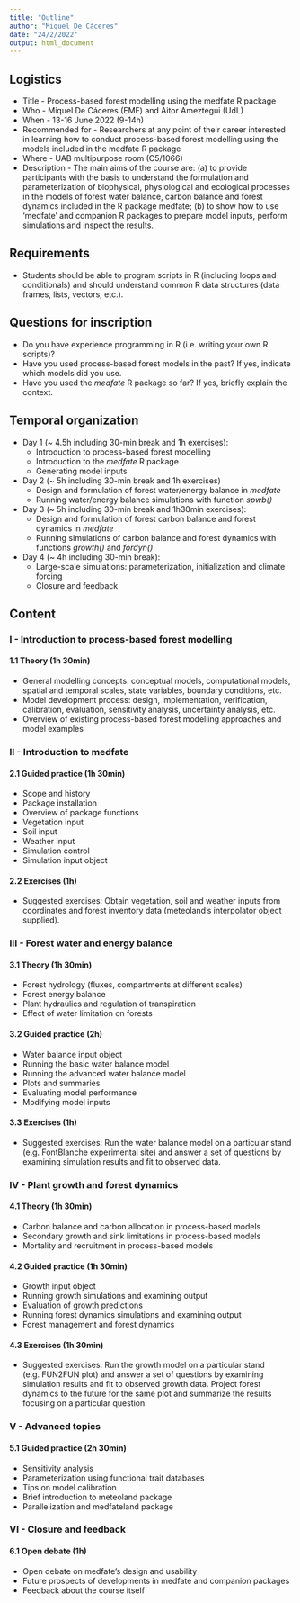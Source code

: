 ```yaml
---
title: "Outline"
author: "Miquel De Cáceres"
date: "24/2/2022"
output: html_document
---
```



## Logistics

+ Title - Process-based forest modelling using the medfate R package
+ Who - Miquel De Cáceres (EMF) and Aitor Ameztegui (UdL)
+ When - 13-16 June 2022 (9-14h)
+ Recommended for - Researchers at any point of their career interested in learning how to conduct process-based forest modelling using the models included in the medfate R package
+ Where -  UAB multipurpose room (C5/1066)
+ Description - The main aims of the course are: (a) to provide participants with the basis to understand the formulation and parameterization of biophysical, physiological and ecological processes in the models of forest water balance, carbon balance and forest dynamics included in the R package medfate; (b) to show how to use  'medfate' and companion R packages to prepare model inputs, perform simulations and inspect the results.

## Requirements

 + Students should be able to program scripts in R (including loops and conditionals) and should understand common R data structures (data frames, lists, vectors, etc.).

## Questions for inscription

 + Do you have experience programming in R (i.e. writing your own R scripts)?
 + Have you used process-based forest models in the past? If yes, indicate which models did you use.
 + Have you used the *medfate* R package so far? If yes, briefly explain the context.
   
## Temporal organization

+ Day 1 (~ 4.5h including 30-min break and 1h exercises): 
  - Introduction to process-based forest modelling
  - Introduction to the *medfate* R package
  - Generating model inputs
+ Day 2 (~ 5h including 30-min break and 1h exercises)
  - Design and formulation of forest water/energy balance in *medfate*
  - Running water/energy balance simulations with function *spwb()*
+ Day 3 (~ 5h including 30-min break and 1h30min exercises): 
  - Design and formulation of forest carbon balance and forest dynamics in *medfate*
  - Running simulations of carbon balance and forest dynamics with functions *growth()* and *fordyn()*
+ Day 4 (~ 4h including 30-min break):
  - Large-scale simulations: parameterization, initialization and climate forcing
  - Closure and feedback 

## Content

### I - Introduction to process-based forest modelling

#### 1.1 Theory (1h 30min)

+ General modelling concepts: conceptual models, computational models, spatial and temporal scales, state variables, boundary conditions, etc.
+ Model development process: design, implementation, verification, calibration, evaluation, sensitivity analysis, uncertainty analysis, etc.
+ Overview of existing process-based forest modelling approaches and model examples

### II - Introduction to medfate

#### 2.1 Guided practice (1h 30min)

+ Scope and history
+ Package installation
+ Overview of package functions
+ Vegetation input
+ Soil input
+ Weather input
+ Simulation control
+ Simulation input object

#### 2.2 Exercises (1h)

+ Suggested exercises: Obtain vegetation, soil and weather inputs from coordinates and forest inventory data (meteoland's interpolator object supplied).

### III - Forest water and energy balance

#### 3.1 Theory (1h 30min)

+ Forest hydrology (fluxes, compartments at different scales)
+ Forest energy balance
+ Plant hydraulics and regulation of transpiration
+ Effect of water limitation on forests

#### 3.2 Guided practice (2h)

+ Water balance input object
+ Running the basic water balance model
+ Running the advanced water balance model
+ Plots and summaries
+ Evaluating model performance
+ Modifying model inputs

#### 3.3 Exercises (1h)

+ Suggested exercises: Run the water balance model on a particular stand (e.g. FontBlanche experimental site) and answer a set of questions by examining simulation results and fit to observed data.

### IV - Plant growth and forest dynamics

#### 4.1 Theory (1h 30min)

+ Carbon balance and carbon allocation in process-based models
+ Secondary growth and sink limitations in process-based models
+ Mortality and recruitment in process-based models

#### 4.2 Guided practice (1h 30min)

+ Growth input object
+ Running growth simulations and examining output
+ Evaluation of growth predictions
+ Running forest dynamics simulations and examining output
+ Forest management and forest dynamics

#### 4.3 Exercises (1h 30min)

+ Suggested exercises: Run the growth model on a particular stand (e.g. FUN2FUN plot) and answer a set of questions by examining simulation results and fit to observed growth data. Project forest dynamics to the future for the same plot and summarize the results focusing on a particular question.


### V - Advanced topics

#### 5.1 Guided practice (2h 30min)

+ Sensitivity analysis
+ Parameterization using functional trait databases
+ Tips on model calibration
+ Brief introduction to meteoland package
+ Parallelization and medfateland package

### VI - Closure and feedback 

#### 6.1 Open debate (1h)

+ Open debate on medfate's design and usability
+ Future prospects of developments in medfate and companion packages
+ Feedback about the course itself